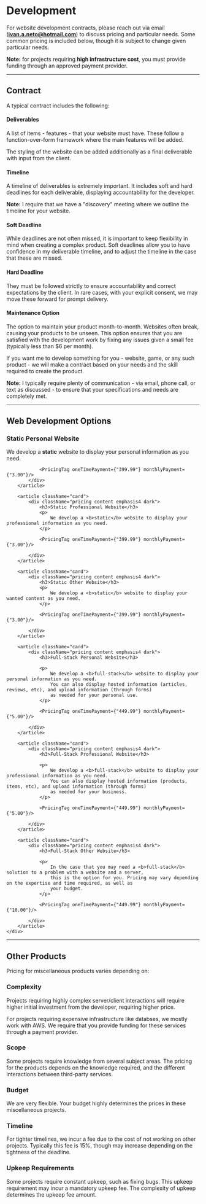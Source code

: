 
# Development

For website development contracts, please reach out via email (**ivan.a.neto@hotmail.com**) to discuss pricing and particular needs. Some common pricing is included below, though it is subject to change given particular needs.

**Note:** for projects requiring **high infrastructure cost**, you must provide funding through an approved payment provider.

---

## Contract

A typical contract includes the following:

#### Deliverables

A list of items - features - that your website must have. These follow a function-over-form framework where the main features will be added.

The styling of the website can be added additionally as a final deliverable with input from the client.

#### Timeline

A timeline of deliverables is extremely important. It includes soft and hard deadlines for each deliverable, displaying accountability for the developer.

**Note:** I require that we have a "discovery" meeting where we outline the timeline for your website.

#### Soft Deadline

While deadlines are not often missed, it is important to keep flexibility in mind when creating a complex product. Soft deadlines allow you to have confidence in my deliverable timeline, and to adjust the timeline in the case that these are missed.

#### Hard Deadline

They must be followed strictly to ensure accountability and correct expectations by the client. In rare cases, with your explicit consent, we may move these forward for prompt delivery.

#### Maintenance Option

The option to maintain your product month-to-month. Websites often break, causing your products to be unseen. This option ensures that you are satisfied with the development work by fixing any issues given a small fee (typically less than $6 per month).

If you want me to develop something for you - website, game, or any such product - we will make a contract based on your needs and the skill required to create the product.

**Note:** I typically require plenty of communication - via email, phone call, or text as discussed - to ensure that your specifications and needs are completely met.

---

## Web Development Options

<section>
    <div className="posts">
        <article className="card">
            <div className="pricing content emphasis4 dark">
                <h3>Static Personal Website</h3>
                <p>
                    We develop a <b>static</b> website to display your personal information as you need.
                </p>

                <PricingTag oneTimePayment={"399.99"} monthlyPayment={"3.00"}/>
            </div>
        </article>

        <article className="card">
            <div className="pricing content emphasis4 dark">
                <h3>Static Professional Website</h3>
                <p>
                    We develop a <b>static</b> website to display your professional information as you need.
                </p>

                <PricingTag oneTimePayment={"399.99"} monthlyPayment={"3.00"}/>

            </div>
        </article>

        <article className="card">
            <div className="pricing content emphasis4 dark">
                <h3>Static Other Website</h3>
                <p>
                    We develop a <b>static</b> website to display your wanted content as you need.
                </p>
                
                <PricingTag oneTimePayment={"399.99"} monthlyPayment={"3.00"}/>
                
            </div>
        </article>

        <article className="card">
            <div className="pricing content emphasis4 dark">
                <h3>Full-Stack Personal Website</h3>

                <p>
                    We develop a <b>full-stack</b> website to display your personal information as you need.
                    You can also display hosted information (articles, reviews, etc), and upload information (through forms)
                    as needed for your personal use.
                </p>

                <PricingTag oneTimePayment={"449.99"} monthlyPayment={"5.00"}/>

            </div>
        </article>

        <article className="card">
            <div className="pricing content emphasis4 dark">
                <h3>Full-Stack Professional Website</h3>

                <p>
                    We develop a <b>full-stack</b> website to display your professional information as you need.
                    You can also display hosted information (products, items, etc), and upload information (through forms)
                    as needed for your business.
                </p>

                <PricingTag oneTimePayment={"449.99"} monthlyPayment={"5.00"}/>

            </div>
        </article>

        <article className="card">
            <div className="pricing content emphasis4 dark">
                <h3>Full-Stack Other Website</h3>

                <p>
                    In the case that you may need a <b>full-stack</b> solution to a problem with a website and a server,
                    this is the option for you. Pricing may vary depending on the expertise and time required, as well as
                    your budget.
                </p>

                <PricingTag oneTimePayment={"449.99"} monthlyPayment={"10.00"}/>

            </div>
        </article>
    </div>
</section>


---

## Other Products

Pricing for miscellaneous products varies depending on:

### Complexity

Projects requiring highly complex server/client interactions will require higher initial investment from the developer, requiring higher price.

For projects requiring expensive infrastructure like databses, we mostly work with AWS. We require that you provide funding for these services through a payment provider.

### Scope

Some projects require knowledge from several subject areas. The pricing for the products depends on the knowledge required, and the different interactions between third-party services.

### Budget

We are very flexible. Your budget highly determines the prices in these miscellaneous projects.


### Timeline

For tighter timelines, we incur a fee due to the cost of not working on other projects. Typically this fee is 15%, though may increase depending on the tightness of the deadline.

### Upkeep Requirements

Some projects require constant upkeep, such as fixing bugs. This upkeep requirement may incur a mandatory upkeep fee. The complexity of upkeep determines the upkeep fee amount.